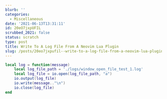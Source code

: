 ```yaml
---
blurb: ''
categories:
  - Miscellaneous
date: '2021-06-13T13:31:11'
id: 20eO7jxpUFIL
scrubbed_2021: false
status: scratch
type: post
title: Write To A Log File From A Neovim Lua Plugin
slug: /posts/20eo7jxpufil--write-to-a-log-file-from-a-neovim-lua-plugin
---
```


```lua
local log = function(message)
    local log_file_path = './logs/window_open_file_test_1.log'
    local log_file = io.open(log_file_path, "a")
    io.output(log_file)
    io.write(message.."\n")
    io.close(log_file)
end
```
